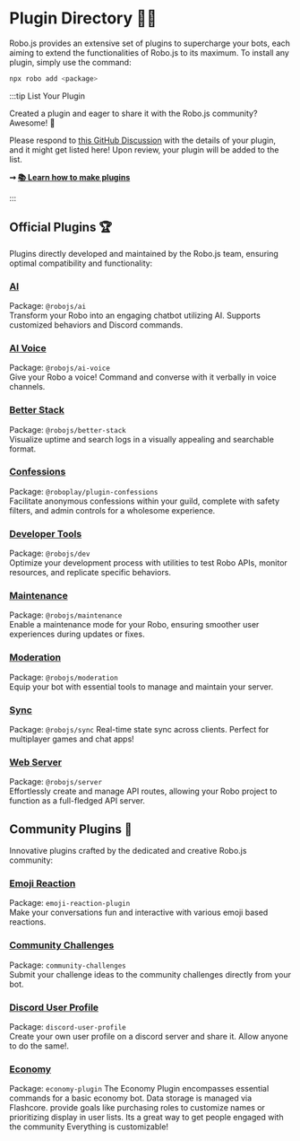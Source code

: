 
# Plugin Directory 🤖🔌

Robo.js provides an extensive set of plugins to supercharge your bots, each aiming to extend the functionalities of Robo.js to its maximum. To install any plugin, simply use the command:

```bash
npx robo add <package>
```

:::tip List Your Plugin

Created a plugin and eager to share it with the Robo.js community? Awesome! 🌟

Please respond to [this GitHub Discussion](https://github.com/Wave-Play/robo.js/discussions/48) with the details of your plugin, and it might get listed here! Upon review, your plugin will be added to the list.

**➞ [📚 Learn how to make plugins](/docs/advanced/plugins#creating-plugins)**

:::

## Official Plugins 🏆

Plugins directly developed and maintained by the Robo.js team, ensuring optimal compatibility and functionality:

### [AI](https://github.com/Wave-Play/robo.js/tree/main/packages/plugin-ai)

Package: `@robojs/ai`  
Transform your Robo into an engaging chatbot utilizing AI. Supports customized behaviors and Discord commands.

### [AI Voice](https://github.com/Wave-Play/robo.js/tree/main/packages/plugin-ai-voice)

Package: `@robojs/ai-voice`  
Give your Robo a voice! Command and converse with it verbally in voice channels.

### [Better Stack](https://github.com/Wave-Play/robo.js/tree/main/packages/plugin-better-stack)

Package: `@robojs/better-stack`  
Visualize uptime and search logs in a visually appealing and searchable format.

### [Confessions](https://github.com/Wave-Play/robo.js/tree/main/packages/plugin-confessions)

Package: `@roboplay/plugin-confessions`  
Facilitate anonymous confessions within your guild, complete with safety filters, and admin controls for a wholesome experience.

### [Developer Tools](https://github.com/Wave-Play/robo.js/tree/main/packages/plugin-devtools)

Package: `@robojs/dev`  
Optimize your development process with utilities to test Robo APIs, monitor resources, and replicate specific behaviors.

### [Maintenance](https://github.com/Wave-Play/robo.js/tree/main/packages/plugin-maintenance)

Package: `@robojs/maintenance`  
Enable a maintenance mode for your Robo, ensuring smoother user experiences during updates or fixes.

### [Moderation](https://github.com/Wave-Play/robo.js/tree/main/packages/plugin-modtools)

Package: `@robojs/moderation`  
Equip your bot with essential tools to manage and maintain your server.

### [Sync](https://github.com/Wave-Play/robo.js/tree/main/packages/plugin-sync)

Package: `@robojs/sync`
Real-time state sync across clients. Perfect for multiplayer games and chat apps!

### [Web Server](https://github.com/Wave-Play/robo.js/tree/main/packages/plugin-api)

Package: `@robojs/server`  
Effortlessly create and manage API routes, allowing your Robo project to function as a full-fledged API server.

## Community Plugins 🎉

Innovative plugins crafted by the dedicated and creative Robo.js community:

### [Emoji Reaction](https://www.npmjs.com/package/emoji-reaction-plugin)

Package: `emoji-reaction-plugin`  
Make your conversations fun and interactive with various emoji based reactions.

### [Community Challenges](https://www.npmjs.com/package/community-challenges)

Package: `community-challenges`  
Submit your challenge ideas to the community challenges directly from your bot.

### [Discord User Profile](https://www.npmjs.com/package/discord-user-profile)

Package: `discord-user-profile`  
Create your own user profile on a discord server and share it. Allow anyone to do the same!.

### [Economy](https://www.npmjs.com/package/economy-plugin)

Package: `economy-plugin`
The Economy Plugin encompasses essential commands for a basic economy bot. Data storage is managed via Flashcore. provide goals like purchasing roles to customize names or prioritizing display in user lists. Its a great way to get people engaged with the community Everything is customizable!

<Footer />
